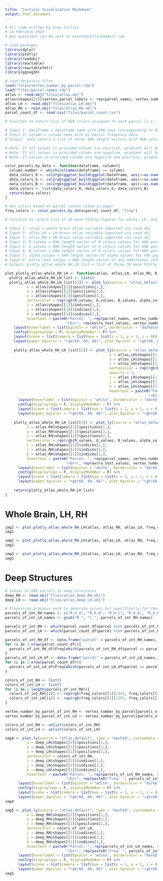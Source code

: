 ```yaml
---
title: "Cortical Visualization Markdown"
output: html_document
---
```


```r
# All code written by Evan Collins
# 14 February 2022
# Any questions can be sent to evantomcollins@gmail.com
```


```r
# Load packages
library(dplyr)
library(plotly)
library(readobj)
library(reactable)
library(reactablefmtr)
library(ggseg3d)
```

```r
# Load necessary files
load("files/vertex_number_by_parcel.rda")
load("files/parcel_names.rda")
atlas <- read.obj("files/atlas.obj")
atlas$shapes[[1]]$vertex_parcel_labels <- rep(parcel_names, vertex_number_by_parcel)
atlas_LH <- read.obj("files/atlas_LH.obj")
atlas_RH <- read.obj("files/atlas_RH.obj")
parcel_count_df <- read.csv("files/parcel_count.csv")
```

```r
# Function to return list of RGB colors assigned to each parcel (i.e., their component vertices) with color intensity reflecting magnitude of input data column

# Input 1: dataframe = dataframe name with 696 rows corresponding to 696 parcels
# Input 2: column = column name with by parcel frequency data
# Output: data_colors = list of three 696-length vectors with RGB colors for 696 parcels

# Note: If all values in provided column are positive, gradient will be white to red.
# Note: If all values in provided column are negative, gradient will be blue to white.
# Note: If values in provided column are negative and positive, gradient will be blue to white to red.

color_parcels_by_data <- function(dataframe, column){
  column_number <- which(colnames(dataframe) == column)
  data_colors_R <- col2rgb(ggplot_build(ggplot(dataframe, aes(x=as.numeric(dataframe[,column_number]), y=as.numeric(dataframe[,column_number]), color=as.numeric(dataframe[,column_number]))) + geom_point() + scale_color_gradientn(limits = c(-pmax(abs(min(as.numeric(dataframe[,column_number]))), abs(max(as.numeric(dataframe[,column_number])))), pmax(abs(min(as.numeric(dataframe[,column_number]))), abs(max(as.numeric(dataframe[,column_number]))))), colors = c("blue", "white", "red")))$data[[1]][[1]])[1,]
  data_colors_G <- col2rgb(ggplot_build(ggplot(dataframe, aes(x=as.numeric(dataframe[,column_number]), y=as.numeric(dataframe[,column_number]), color=as.numeric(dataframe[,column_number]))) + geom_point() + scale_color_gradientn(limits = c(-pmax(abs(min(as.numeric(dataframe[,column_number]))), abs(max(as.numeric(dataframe[,column_number])))), pmax(abs(min(as.numeric(dataframe[,column_number]))), abs(max(as.numeric(dataframe[,column_number]))))), colors = c("blue", "white", "red")))$data[[1]][[1]])[2,]
  data_colors_B <- col2rgb(ggplot_build(ggplot(dataframe, aes(x=as.numeric(dataframe[,column_number]), y=as.numeric(dataframe[,column_number]), color=as.numeric(dataframe[,column_number]))) + geom_point() + scale_color_gradientn(limits = c(-pmax(abs(min(as.numeric(dataframe[,column_number]))), abs(max(as.numeric(dataframe[,column_number])))), pmax(abs(min(as.numeric(dataframe[,column_number]))), abs(max(as.numeric(dataframe[,column_number]))))), colors = c("blue", "white", "red")))$data[[1]][[1]])[3,]
  data_colors <- list(data_colors_R, data_colors_G, data_colors_B)
  return(data_colors)
}
```

```r
# Get colors based on parcel counts cited in paper
freq_colors <- color_parcels_by_data(parcel_count_df, "freq")
```


```r
# Function to return list of 3D mesh Plotly figures for whole, LH, and RH parcellated brains.

# Input 1: atlas = whole brain atlas variable imported via read.obj
# Input 2: atlas_LH = LH brain atlas variable imported via read.obj
# Input 3: atlas_RH = RH brain atlas variable imported via read.obj
# Input 4: R_values = 696-length vector of R colors values for 696 parcels
# Input 5: G_values = 696-length vector of G colors values for 696 parcels
# Input 6: B_values = 696-length vector of B colors values for 696 parcels
# Input 7: alpha_values = 696-length vector of alpha_values for 696 parcels
# Input 8: extra_text_values = 696-length vector of any additional information to be displayed in hovertext for 696 parcels 
# Output: plotly_atlas_whole_RH_LH_list = list of three 3D mesh Plotly figures for whole, LH, and RH parcellated brains

plot_plotly_atlas_whole_RH_LH <- function(atlas, atlas_LH, atlas_RH, R_values, G_values, B_values, alpha_values, extra_text_values){
  plotly_atlas_whole_RH_LH_list <- list()
  plotly_atlas_whole_RH_LH_list[[1]] <- plot_ly(source = "atlas_default", type = "mesh3d", customdata = atlas$shapes[[1]]$vertex_parcel_labels,
          x = atlas$shapes[[1]]$positions[1,],
          y = atlas$shapes[[1]]$positions[3,],
          z = atlas$shapes[[1]]$positions[2,],
          vertexcolor = rep(rgb(R_values, G_values, B_values, alpha_values), vertex_number_by_parcel),
          i = atlas$shapes[[1]]$indices[1,],
          j = atlas$shapes[[1]]$indices[3,],
          k = atlas$shapes[[1]]$indices[2,],
          hovertext = paste0("Parcel: ", rep(parcel_names, vertex_number_by_parcel),
                            "<br>", rep(extra_text_values, vertex_number_by_parcel))) %>%
    layout(hoverlabel = list(bgcolor = "white", bordercolor = "darkblue", font = list(size = 15, family = "Verdana"))) %>%
    config(displaylogo = F, displayModeBar = F) %>%
    layout(scene = list(camera = list(eye = list(x = 1, y = 1, z = 0)))) %>%
    layout(paper_bgcolor = "rgb(68, 68, 68)", plot_bgcolor = "rgb(68, 68, 68)")
  
    plotly_atlas_whole_RH_LH_list[[2]] <- plot_ly(source = "atlas_default", type = "mesh3d", customdata = atlas$shapes[[1]]$vertex_parcel_labels[1:31884],
                                                x = atlas_LH$shapes[[1]]$positions[1,],
                                                y = atlas_LH$shapes[[1]]$positions[3,],
                                                z = atlas_LH$shapes[[1]]$positions[2,],
                                                vertexcolor = rep(rgb(R_values, G_values, B_values, alpha_values), vertex_number_by_parcel)[1:31884],
                                                opacity = 1,
                                                i = atlas_LH$shapes[[1]]$indices[1,],
                                                j = atlas_LH$shapes[[1]]$indices[3,],
                                                k = atlas_LH$shapes[[1]]$indices[2,],
                                                hovertext = paste0("Parcel: ", rep(parcel_names, vertex_number_by_parcel)[1:31884],
                                                                  "<br>", rep(extra_text_values, vertex_number_by_parcel)[1:31884])) %>%
      layout(hoverlabel = list(bgcolor = "white", bordercolor = "darkblue", font = list(size = 15, family = "Verdana"))) %>%
      config(displaylogo = F, displayModeBar = F) %>%
      layout(scene = list(camera = list(eye = list(x = 1, y = 1, z = 0)))) %>%
      layout(paper_bgcolor = "rgb(68, 68, 68)", plot_bgcolor = "rgb(68, 68, 68)")
    
    plotly_atlas_whole_RH_LH_list[[3]] <- plot_ly(source = "atlas_default", type = "mesh3d", customdata = atlas$shapes[[1]]$vertex_parcel_labels[31885:length(atlas$shapes[[1]]$vertex_parcel_labels)],
          x = atlas_RH$shapes[[1]]$positions[1,],
          y = atlas_RH$shapes[[1]]$positions[3,],
          z = atlas_RH$shapes[[1]]$positions[2,],
          vertexcolor = rep(rgb(R_values, G_values, B_values, alpha_values), vertex_number_by_parcel)[31885:length(atlas$shapes[[1]]$vertex_parcel_labels)],
          i = atlas_RH$shapes[[1]]$indices[1,],
          j = atlas_RH$shapes[[1]]$indices[3,],
          k = atlas_RH$shapes[[1]]$indices[2,],
          hovertext = paste0("Parcel: ", rep(parcel_names, vertex_number_by_parcel)[31885:length(rep(parcel_names, vertex_number_by_parcel))],
                            "<br>", rep(extra_text_values, vertex_number_by_parcel)[31885:length(rep(parcel_names, vertex_number_by_parcel))])) %>%
      layout(hoverlabel = list(bgcolor = "white", bordercolor = "darkblue", font = list(size = 15, family = "Verdana"))) %>%
      config(displaylogo = F, displayModeBar = F) %>%
      layout(scene = list(camera = list(eye = list(x = 1, y = 1, z = 0)))) %>%
      layout(paper_bgcolor = "rgb(68, 68, 68)", plot_bgcolor = "rgb(68, 68, 68)")
    
    return(plotly_atlas_whole_RH_LH_list)
}
```

# Whole Brain, LH, RH

```r
img1 <- plot_plotly_atlas_whole_RH_LH(atlas, atlas_RH, atlas_LH, freq_colors[[1]]/255, freq_colors[[2]]/255, freq_colors[[3]]/255, 1, paste0("Freq: ", parcel_count_df$freq))[[1]]
img1
```

```r
img2 <- plot_plotly_atlas_whole_RH_LH(atlas, atlas_LH, atlas_RH, freq_colors[[1]]/255, freq_colors[[2]]/255, freq_colors[[3]]/255, 1, paste0("Freq: ", parcel_count_df$freq))[[2]]
img2
```

```r
img3 <- plot_plotly_atlas_whole_RH_LH(atlas, atlas_LH, atlas_RH, freq_colors[[1]]/255, freq_colors[[2]]/255, freq_colors[[3]]/255, 1, paste0("Freq: ", parcel_count_df$freq))[[3]]
img3
```

# Deep Structures

```r
# Subset of 696 parcels in deep structures
deep_RH <- read.obj("files/atlas_deep_RH.obj")
deep_LH <- read.obj("files/atlas_deep_LH.obj")
```


```r
# Processing previous work to generate colors but specifically for these deep parcels
parcels_of_int_RH_names <- c("R_H_A", "R_H_B", "R_H_C", "R_A_A", "R_A_B", "R_I1_A", "R_I1_B", "R_I1_C", "R_I2_A", "R_I2_B", "R_I2_C", "R_I3_A", "R_I3_B", "R_I3_C", "R_I4_A", "R_I4_B", "R_I4_C", "R_I4_D", "R_I5_A", "R_I5_B", "R_I5_C", "R_I5_D")
parcels_of_int_LH_names <- gsub("R_", "L_", parcels_of_int_RH_names)

parcels_of_int_RH <- which(parcel_count_df$parcel %in% parcels_of_int_RH_names)
parcels_of_int_LH <- which(parcel_count_df$parcel %in% parcels_of_int_LH_names)

parcels_of_int_RH_df <- data.frame("parcel" = parcels_of_int_RH_names, "Freq" = 0)
for (i in 1:nrow(parcel_count_df)){
  parcels_of_int_RH_df$Freq[which(parcels_of_int_RH_df$parcel == parcel_count_df$parcel[i])] <- parcel_count_df$freq[i]
}
parcels_of_int_LH_df <- data.frame("parcel" = parcels_of_int_LH_names, "Freq" = 0)
for (i in 1:nrow(parcel_count_df)){
  parcels_of_int_LH_df$Freq[which(parcels_of_int_LH_df$parcel == parcel_count_df$parcel[i])] <- parcel_count_df$freq[i]
}

colors_of_int_RH <- list()
colors_of_int_LH <- list()
for (i in 1:length(parcels_of_int_RH)){
  colors_of_int_RH[[i]] <- rep(rgb(freq_colors[[1]]/255, freq_colors[[2]]/255, freq_colors[[3]]/255, 1), vertex_number_by_parcel)[(cumsum(vertex_number_by_parcel)[parcels_of_int_RH[i]-1]+1):(cumsum(vertex_number_by_parcel)[parcels_of_int_RH[i]])]
  colors_of_int_LH[[i]] <- rep(rgb(freq_colors[[1]]/255, freq_colors[[2]]/255, freq_colors[[3]]/255, 1), vertex_number_by_parcel)[(cumsum(vertex_number_by_parcel)[parcels_of_int_LH[i]-1]+1):(cumsum(vertex_number_by_parcel)[parcels_of_int_LH[i]])]
}

vertex_number_by_parcel_of_int_RH <- vertex_number_by_parcel[parcels_of_int_RH]
vertex_number_by_parcel_of_int_LH <- vertex_number_by_parcel[parcels_of_int_LH]

colors_of_int_RH <- unlist(colors_of_int_RH)
colors_of_int_LH <- unlist(colors_of_int_LH)
```

```r
img4 <- plot_ly(source = "atlas_default", type = "mesh3d", customdata = rep(parcels_of_int_RH_df$parcel, vertex_number_by_parcel_of_int_RH),
          x = deep_LH$shapes[[1]]$positions[1,],
          y = deep_LH$shapes[[1]]$positions[3,],
          z = deep_LH$shapes[[1]]$positions[2,],
          vertexcolor = colors_of_int_RH,
          i = deep_LH$shapes[[1]]$indices[1,],
          j = deep_LH$shapes[[1]]$indices[3,],
          k = deep_LH$shapes[[1]]$indices[2,],
          hovertext = paste0("Parcel: ", rep(parcels_of_int_RH_names, vertex_number_by_parcel_of_int_RH),
                            "<br>", rep(paste0("Freq: ", parcels_of_int_RH_df$Freq), vertex_number_by_parcel_of_int_RH))) %>%
      layout(hoverlabel = list(bgcolor = "white", bordercolor = "darkblue", font = list(size = 15, family = "Verdana"))) %>%
      config(displaylogo = F, displayModeBar = F) %>%
      layout(scene = list(camera = list(eye = list(x = 1, y = 1, z = 0)))) %>%
      layout(paper_bgcolor = "rgb(68, 68, 68)", plot_bgcolor = "rgb(68, 68, 68)")
img4
```

```r
img5 <- plot_ly(source = "atlas_default", type = "mesh3d", customdata = rep(parcels_of_int_LH_df$parcel, vertex_number_by_parcel_of_int_LH),
          x = deep_RH$shapes[[1]]$positions[1,],
          y = deep_RH$shapes[[1]]$positions[3,],
          z = deep_RH$shapes[[1]]$positions[2,],
          vertexcolor = colors_of_int_LH,
          i = deep_RH$shapes[[1]]$indices[1,],
          j = deep_RH$shapes[[1]]$indices[3,],
          k = deep_RH$shapes[[1]]$indices[2,],
          hovertext = paste0("Parcel: ", rep(parcels_of_int_LH_names, vertex_number_by_parcel_of_int_LH),
                            "<br>", rep(paste0("Freq: ", parcels_of_int_LH_df$Freq), vertex_number_by_parcel_of_int_LH))) %>%
      layout(hoverlabel = list(bgcolor = "white", bordercolor = "darkblue", font = list(size = 15, family = "Verdana"))) %>%
      config(displaylogo = F, displayModeBar = F) %>%
      layout(scene = list(camera = list(eye = list(x = 1, y = 1, z = 0)))) %>%
      layout(paper_bgcolor = "rgb(68, 68, 68)", plot_bgcolor = "rgb(68, 68, 68)")
img5
```



